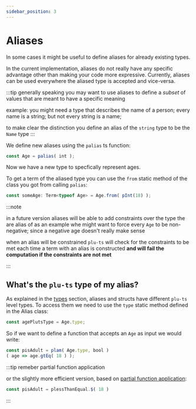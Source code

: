 ```yaml
---
sidebar_position: 3
---
```


# Aliases

In some cases it might be useful to define aliases for already existing types.

In the current implementation, aliases do not really have any specific advantage other than making your code more expressive. Currently, aliases can be used everywhere the aliased type is accepted and vice-versa.

:::tip
 generally speaking you may want to use aliases to define a *subset* of values that are meant to have a specific meaning

 example: you might need a type that describes the name of a person; every name is a string; but not every string is a name;

 to make clear the distinction you define an alias of the `string` type to be the `Name` type
:::

We define new aliases using the `palias` ts function:

```ts
const Age = palias( int );
```
Now we have a new type to specfically represent ages.

To get a term of the aliased type you can use the `from` static method of the class you got from calling `palias`:
```ts
const someAge: Term<typeof Age> = Age.from( pInt(18) ); 
```

:::note

in a future version aliases will be able to add constraints over the type the are alias of
as an example whe might want to force every `Age` to be non-negative; since a negative age doesn't really make sense

when an alias will be constrained `plu-ts` will check for the constraints to be met each time a term with an alias is constructed
**and will fail the computation if the constraints are not met**

:::

## What's the `plu-ts` type of my alias?

As explained in the [types](../Types) section, aliases and structs have different `plu-ts` level types. To access them we need to use the `type` static method defined in the Alias class:

```ts
const agePlutsType = Age.type;
```
So if we want to define a function that accepts an `Age` as input we would write:
```ts
const pisAdult = plam( Age.type, bool )
( age => age.gtEq( 18 ) );
```

:::tip remeber partial function application

or the slightly more efficient version, based on [partial function application](./Functions/partial_function_app):
```ts
const pisAdult = plessThanEqual.$( 18 )
```

:::